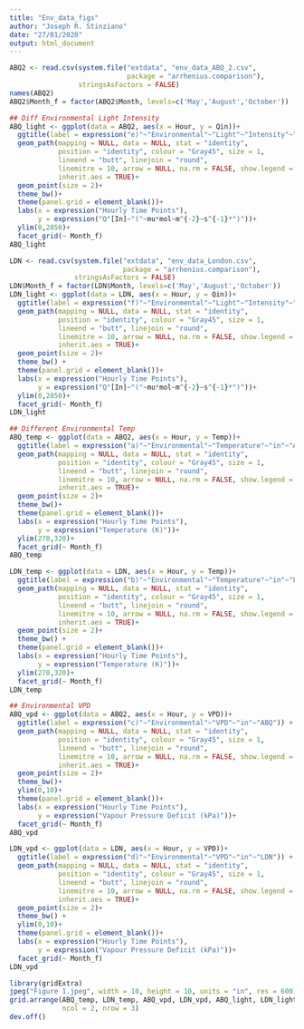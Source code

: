 ```yaml
---
title: "Env_data_figs"
author: "Joseph R. Stinziano"
date: "27/01/2020"
output: html_document
---
```


```r
ABQ2 <- read.csv(system.file("extdata", "env_data_ABQ_2.csv", 
                             package = "arrhenius.comparison"),
                 stringsAsFactors = FALSE)
names(ABQ2)
ABQ2$Month_f = factor(ABQ2$Month, levels=c('May','August','October'))

## Diff Environmental Light Intensity
ABQ_light <- ggplot(data = ABQ2, aes(x = Hour, y = Qin))+
  ggtitle(label = expression("e)"~"Environmental"~"Light"~"Intensity"~"in"~"ABQ")) +
  geom_path(mapping = NULL, data = NULL, stat = "identity",
            position = "identity", colour = "Gray45", size = 1,
            lineend = "butt", linejoin = "round",
            linemitre = 10, arrow = NULL, na.rm = FALSE, show.legend = NA,
            inherit.aes = TRUE)+
  geom_point(size = 2)+
  theme_bw()+
  theme(panel.grid = element_blank())+
  labs(x = expression("Hourly Time Points"),
       y = expression("Q"[In]~"("~mu*mol~m^{-2}~s^{-1}*")"))+ 
  ylim(0,2850)+
  facet_grid(~ Month_f)
ABQ_light

LDN <- read.csv(system.file("extdata", "env_data_London.csv", 
                            package = "arrhenius.comparison"),
                stringsAsFactors = FALSE)
LDN$Month_f = factor(LDN$Month, levels=c('May','August','October'))
LDN_light <- ggplot(data = LDN, aes(x = Hour, y = Qin))+
  ggtitle(label = expression("f)"~"Environmental"~"Light"~"Intensity"~"in"~"LDN")) +
  geom_path(mapping = NULL, data = NULL, stat = "identity",
            position = "identity", colour = "Gray45", size = 1,
            lineend = "butt", linejoin = "round",
            linemitre = 10, arrow = NULL, na.rm = FALSE, show.legend = NA,
            inherit.aes = TRUE)+
  geom_point(size = 2)+
  theme_bw() +
  theme(panel.grid = element_blank())+
  labs(x = expression("Hourly Time Points"),
       y = expression("Q"[In]~"("~mu*mol~m^{-2}~s^{-1}*")"))+ 
  ylim(0,2850)+
  facet_grid(~ Month_f)
LDN_light

## Different Environmental Temp
ABQ_temp <- ggplot(data = ABQ2, aes(x = Hour, y = Temp))+
  ggtitle(label = expression("a)"~"Environmental"~"Temperature"~"in"~"ABQ")) +
  geom_path(mapping = NULL, data = NULL, stat = "identity",
            position = "identity", colour = "Gray45", size = 1,
            lineend = "butt", linejoin = "round",
            linemitre = 10, arrow = NULL, na.rm = FALSE, show.legend = NA,
            inherit.aes = TRUE)+
  geom_point(size = 2)+
  theme_bw()+
  theme(panel.grid = element_blank())+
  labs(x = expression("Hourly Time Points"),
       y = expression("Temperature (K)"))+ 
  ylim(270,320)+
  facet_grid(~ Month_f)
ABQ_temp

LDN_temp <- ggplot(data = LDN, aes(x = Hour, y = Temp))+
  ggtitle(label = expression("b)"~"Environmental"~"Temperature"~"in"~"LDN")) +
  geom_path(mapping = NULL, data = NULL, stat = "identity",
            position = "identity", colour = "Gray45", size = 1,
            lineend = "butt", linejoin = "round",
            linemitre = 10, arrow = NULL, na.rm = FALSE, show.legend = NA,
            inherit.aes = TRUE)+
  geom_point(size = 2)+
  theme_bw() +
  theme(panel.grid = element_blank())+
  labs(x = expression("Hourly Time Points"),
       y = expression("Temperature (K)"))+  
  ylim(270,320)+
  facet_grid(~ Month_f)
LDN_temp

## Environmental VPD
ABQ_vpd <- ggplot(data = ABQ2, aes(x = Hour, y = VPD))+
  ggtitle(label = expression("c)"~"Environmental"~"VPD"~"in"~"ABQ")) +
  geom_path(mapping = NULL, data = NULL, stat = "identity",
            position = "identity", colour = "Gray45", size = 1,
            lineend = "butt", linejoin = "round",
            linemitre = 10, arrow = NULL, na.rm = FALSE, show.legend = NA,
            inherit.aes = TRUE)+
  geom_point(size = 2)+
  theme_bw()+
  ylim(0,10)+
  theme(panel.grid = element_blank())+
  labs(x = expression("Hourly Time Points"),
       y = expression("Vapour Pressure Deficit (kPa)"))+ 
  facet_grid(~ Month_f)
ABQ_vpd

LDN_vpd <- ggplot(data = LDN, aes(x = Hour, y = VPD))+
  ggtitle(label = expression("d)"~"Environmental"~"VPD"~"in"~"LDN")) +
  geom_path(mapping = NULL, data = NULL, stat = "identity",
            position = "identity", colour = "Gray45", size = 1,
            lineend = "butt", linejoin = "round",
            linemitre = 10, arrow = NULL, na.rm = FALSE, show.legend = NA,
            inherit.aes = TRUE)+
  geom_point(size = 2)+
  theme_bw() +
  ylim(0,10)+
  theme(panel.grid = element_blank())+
  labs(x = expression("Hourly Time Points"),
       y = expression("Vapour Pressure Deficit (kPa)"))+ 
  facet_grid(~ Month_f)
LDN_vpd

library(gridExtra)
jpeg("Figure 1.jpeg", width = 10, height = 10, units = "in", res = 600)
grid.arrange(ABQ_temp, LDN_temp, ABQ_vpd, LDN_vpd, ABQ_light, LDN_light,
             ncol = 2, nrow = 3)
dev.off()    

```